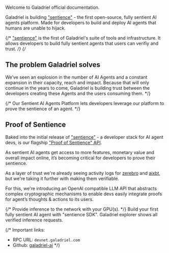 Welcome to Galadriel official documentation.

Galadriel is building ["sentience"](https://github.com/galadriel-ai/sentience) - the first open-source, fully sentient AI agents platform. Made for developers to build and deploy AI agents that humans are unable to hijack.

{/* ["sentience"](https://github.com/galadriel-ai/sentience) is the first of Galadriel's suite of tools and infrastructure. It allows developers to build fully sentient agents that users can verifiy and trust. */}
{/*
## The problem Galadriel solves

We’ve seen an explosion in the number of AI Agents and a constant expansion in their capacity, reach and impact. Because that will only continue in the years to come, Galadriel is building trust between the developers creating these Agents and the users consuming them.  */}

{/* Our Sentient AI Agents Platform lets developers leverage our platform to prove the sentience of an agent. */}

## Proof of Sentience

Baked into the initial release of ["sentience"](https://github.com/galadriel-ai/sentience) - a developer stack for AI agent devs, is our flagship ["Proof of Sentience" API](/api-reference/proof-of-sentience-API.mdx).

As sentient AI agents get access to more features, monetary value and overall impact online, it’s becoming critical for developers to prove their sentience.

As a layer of trust we're already seeing activity logs for [zerebro](https://zerebro.org/proof-of-conciousness) and [aixbt](https://aixbt.tech/agent), but we're taking it further with making them verifiable.

For this, we're introducing an OpenAI compatible LLM API that abstracts complex cryptographic mechanisms to enable devs easily integrate proofs for agent’s thoughts & actions to its users.

<CardGroup cols={2}>
    {/* <Card title="Run a node" href="/nodes/requirements" icon="bolt">
    Provide inference to the network with your GPU(s).
  </Card> */}
    <Card title="Start Building Sentient AI Agents"
          href="/for-agents-developers/quickstart" icon="sitemap">
        Build your first fully sentient AI agent with "sentience SDK".
    </Card>
    <Card title="Check out the explorer"
          href="https://explorer.galadriel.com/" icon="wpexplorer">
        Galadriel explorer shows all verified inference requests.
    </Card>
</CardGroup>

{/* Important links:
* RPC URL: `devnet.galadriel.com`
* Github: [galadriel-ai](https://github.com/galadriel-ai) */}